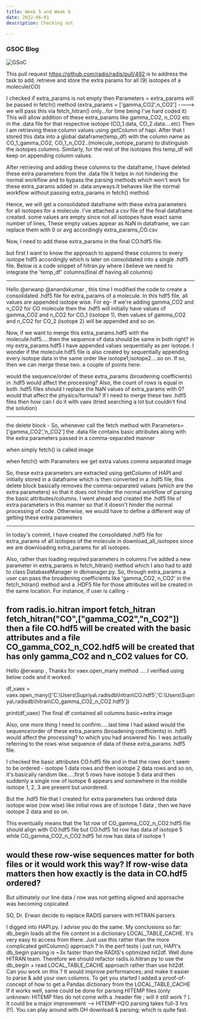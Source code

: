 ```yaml
---
title: Week 5 and Week 6
date: 2022-06-01
description: Checking out

---
```


### GSOC Blog 

![GSoC](./GSoC.png)

This pull request https://github.com/radis/radis/pull/492 is to address the task to add, retrieve and store the extra params for all (9) isotopes of a molecule(CO)

I checked if extra_params is not empty then Parameters = extra_params will be passed in fetch() method
(extra_params = ['gamma_CO2',n_CO2'] ----> we will pass this via fetch_hitran() only...for time being I've hard coded it)
This will allow addition of these extra_params like gamma_CO2, n_CO2 etc in the .data file for that respective isotope (CO_1.data, CO_2.data....etc)
Then I am retrieving these column values using getColumn of hapi.
After that I stored this data into a global dataframe(temp_df) with the column name as CO_1_gamma_CO2, CO_1_n_CO2..(molecule_isotope_param) to distinguish the isotopes columns.
Similarly, for the rest of the isotopes this temp_df will keep on appending column values.

After retrieving and adding these columns to the dataframe, I have deleted these extra parameters from the .data file
It helps in not hindering the normal workflow and to bypass the parsing methods which won't work for these extra_params added in .data anyways.It behaves like the normal workflow without passing extra_params in fetch() method.

Hence, we will get a consolidated dataframe with these extra parameters for all
isotopes for a molecule. I've attached a csv file of the final dataframe created.
some values are empty since not all isotopes have exact same number of lines,
These empty values appear as NaN in dataframe, we can replace them with 0 or avg accordingly
extra_params_CO.csv

Now, I need to add these extra_params in the final CO.hdf5 file.

but first I want to know the approach to append these columns to every isotope hdf5 accordingly which is later on consolidated into a single .hdf5 file.
Below is a code snippet of hitran.py where I believe we need to integrate the 'temp_df' columns(final df having all columns)

---------------
Hello @erwanp @anandxkumar ,
this time I modified the code to create a consolidated .hdf5 file for extra_params of a molecule. In this hdf5 file, all values are appended isotope wise. For eg- if we're adding gamma_CO2 and n_CO2 for CO molecule then the .hdf5 will initially have values of gamma_CO2 and n_CO2 for CO_1 (isotope 1), then values of gamma_CO2 and n_CO2 for CO_2 (isotope 2) will be appended and so on.

Now, if we want to merge this extra_params.hdf5 with the molecule.hdf5.....then the sequence of data should be same in both right? In my extra_params.hdf5 I have appended values sequentially as per isotope. I wonder if the molecule.hdf5 file is also created by sequentially appending every isotope data in the same order like isotope1,isotope2....so on.
If so, then we can merge these two.
a couple of points here:

would the sequence/order of these extra_params (broadening coefficients) in .hdf5 would affect the processing?
Also, the count of rows is equal in both .hdf5 files
should I replace the NaN values of extra_params with 0? would that affect the physics/formula?
If I need to merge these two .hdf5 files then how can I do it with vaex (tried searching a lot but couldn't find the solution)

-------------------------

the delete block -
So, whenever call the fetch method with Parameters= ['gamma_CO2','n_CO2'] the .data file contains basic attributes along with the extra parameters passed in a comma-separated manner

when simply fetch() is called
image

when fetch() with Parameters we get extra values comma separated
image

So, these extra parameters are extracted using getColumn of HAPI and initially stored in a dataframe which is then converted in a .hdf5 file, this delete block basically removes the comma-separated values (which are the extra parameters) so that it does not hinder the normal workflow of parsing the basic attributes/columns.
I went ahead and created the .hdf5 file of extra parameters in this manner so that it doesn't hinder the normal processing of code. Otherwise, we would have to define a different way of getting these extra parameters

-----------------
In today's commit, I have created the consolidated .hdf5 file for extra_params of all isotopes of the molecule in download_all_isotopes since we are downloading extra_params for all isotopes.

Also, rather than loading required parameters in columns
I've added a new parameter in extra_params in fetch_hitran() method which I also had to add to class DatabaseManager in dbmanager.py.
So, through extra_params a user can pass the broadening coefficients like 'gamma_CO2, n_CO2' in the fetch_hitran() method and a .HDF5 file for those attributes will be created in the same location.
For instance,
if user is calling -

from radis.io.hitran import fetch_hitran
fetch_hitran("CO",["gamma_CO2","n_CO2"])
then a file CO.hdf5 will be created with the basic attributes and a file CO_gamma_CO2_n_CO2.hdf5 will be created that has only gamma_CO2 and n_CO2 values for CO.
-----------------------------

Hello @erwanp ,
Thanks for vaex.open_many method .....I verified using below code and it worked.


df_vaex = vaex.open_many(['C:\\Users\\Supriya\\.radisdb\\hitran\\CO.hdf5','C:\\Users\\Supriya\\.radisdb\\hitran\\CO_gamma_CO2_n_CO2.hdf5'])

print(df_vaex)
The final df contained all columns basic+extra
image

Also, one more thing I need to confirm.....last time I had asked would the sequence/order of these extra_params (broadening coefficients) in .hdf5 would affect the processing? to which you had answered No.
I was actually referring to the rows wise sequence of data of these extra_params .hdf5 file.

I checked the basic attributes CO.hdf5 file and in that the rows don't seem to be ordered - isotope 1 data rows and then isotope 2 data rows and so on, it's basically random like.....first 5 rows have isotope 5 data and then suddenly a single row of isotope 6 appears and somewhere in the middle isotope 1, 2, 3 are present but unordered.

But the .hdf5 file that I created for extra parameters has ordered data isotope wise (row wise) like initial rows are of isotope 1 data , then we have isotope 2 data and so on.

This eventually means that the 1st row of CO_gamma_CO2_n_CO2.hdf5 file should align with CO.hdf5 file
but CO.hdf5 1st row has data of isotope 5 while CO_gamma_CO2_n_CO2.hdf5 1st row has data of isotope 1

would these row-wise sequences matter for both files or it would work this way?
If row-wise data matters then how exactly is the data in CO.hdf5 ordered?
-------------------------

But ultimately our line data / row was not getting aligned and approache was becoming copicated

SO, Dr. Erwan decide to replace RADIS parsers with HITRAN parsers

I digged into HAPI.py.  I advise you do the same.  My conclusions so far:
db_begin loads all the file content in a dictionary LOCAL_TABLE_CACHE. It's very easy to access from there. Just use this rather than the more complicated getColumn() approach ?
In the perf tests i just run, HAPI's db_begin parsing is ~3x faster than the RADIS's optimized hit2df.  Well done HITRAN team.
Therefore we should refactor radis.io.hitran.py to use the db_begin + read LOCAL_TABLE_CACHE approach rather than use hit2df.  Can you work on this ? It would improve performances; and make it easier to parse & add your own columns.    To get you started I added a proof-of-concept of how to get a Pandas dictionary from the LOCAL_TABLE_CACHE
If it works well, same could be done for parsing HITEMP files (only unknown: HITEMP files do not come with a .header file ; will it still work ? ). It could be a major improvement --> HITEMP-H2O parsing takes full-3 hrs (!!).  You can play around with OH download & parsing; which is quite fast.